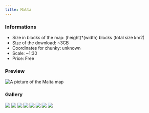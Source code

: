 ---
title: Malta
---


### Informations
* Size in blocks of the map: (height)*(width) blocks (total size km2)
* Size of the download: ~3GB
* Coordinates for chunky: unknown
* Scale: ~1:30
* Price: Free

### Preview
<img src="/img/maps/previews/europe/Malta.webp" alt="A picture of the Malta map"></img>  

### Gallery
<Slider dots infinite slidesToShow={1} slidesToScroll={1} pauseOnHover speed={500} autoplay autoplaySpeed={3000}>
    <img src="/img/maps/gallery/europe/Malta/0.webp"></img>
    <img src="/img/maps/gallery/europe/Malta/1.webp"></img>
    <img src="/img/maps/gallery/europe/Malta/2.webp"></img>
    <img src="/img/maps/gallery/europe/Malta/3.webp"></img>
    <img src="/img/maps/gallery/europe/Malta/4.webp"></img>
    <img src="/img/maps/gallery/europe/Malta/5.webp"></img>
    <img src="/img/maps/gallery/europe/Malta/6.webp"></img>
    <img src="/img/maps/gallery/europe/Malta/7.webp"></img>
</Slider>